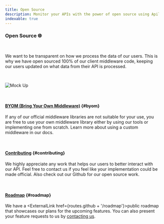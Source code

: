 ```yaml
---
title: Open Source
description: Monitor your APIs with the power of open source using Apilytics.
indexable: true
---
```


### Open Source 🌐

<br />

<p className="text-xl">
  We want to be transparent on how we process the data of our users. This is why we have open
  sourced 100% of our client middleware code, keeping our users updated on what data from their API
  is processed.
</p>

<br />

![Mock Up](/mock-ups/time-frame.gif)

<br />

#### [BYOM (Bring Your Own Middleware)](#byom) {#byom}

If any of our official middleware libraries are not suitable for your use,
you are free to use your own middleware library either by using our tools or implementing one from scratch.
Learn more about using a custom middleware in our <Link href={routes.byom}>docs</Link>.

<br />

#### [Contributing](#contributing) {#contributing}

We highly appreciate any work that helps our users to better interact with our API.
Feel free to contact us if you feel like your implementation could be made official.
Also check out our <ExternalLink href={routes.github}>Github</ExternalLink> for our open source work.

<br />

#### [Roadmap](#roadmap) {#roadmap}

We have a <ExternalLink href={routes.github + '/roadmap'}>public roadmap</ExternalLink> that showcases our plans for the upcoming features.
You can also present your feature requests to us by [contacting us](/contact).
